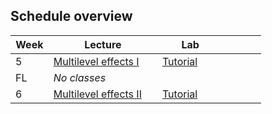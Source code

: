 ## Schedule overview

| Week | Lecture                                                   | Lab                                    |     |
|-----------|-------------------------------|-------------------|-----------|
| 5    | [Multilevel effects I](slides/lecture-w05.qmd) | [Tutorial](tutorials/tutorial-w05.qmd) |     |
| FL   | *No classes*                                              |                                        |     |
| 6    | [Multilevel effects II](slides/lecture-w06.qmd)     | [Tutorial](tutorials/tutorial-w06.qmd) |     |

